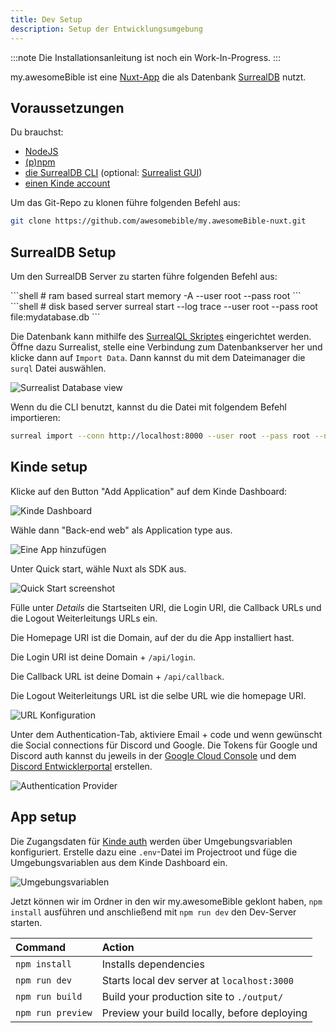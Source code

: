 ```yaml
---
title: Dev Setup
description: Setup der Entwicklungsumgebung
---
```


:::note
 Die Installationsanleitung ist noch ein Work-In-Progress.
:::

my.awesomeBible ist eine [Nuxt-App](https://nuxt.com) die als Datenbank [SurrealDB](https://surrealdb.com) nutzt.

## Voraussetzungen
Du brauchst:
- [NodeJS](https://nodejs.org)
- [(p)npm](https://pnpm.io/)
- [die SurrealDB CLI](https://surrealdb.com/docs/surrealdb/installation) (optional: [Surrealist GUI](https://surrealdb.com/docs/surrealist/installation))
- [einen Kinde account](https://kinde.com)

Um das Git-Repo zu klonen führe folgenden Befehl aus:

```sh
git clone https://github.com/awesomebible/my.awesomeBible-nuxt.git
```

## SurrealDB Setup
Um den SurrealDB Server zu starten führe folgenden Befehl aus:

<Tabs>
  <TabItem label="Temporärer Server">
    ```shell
    # ram based
    surreal start memory -A --user root --pass root
    ```
  </TabItem>
  <TabItem label="Persistenter Server">
    ```shell
    # disk based server
    surreal start --log trace --user root --pass root file:mydatabase.db
    ```
  </TabItem>
</Tabs>

Die Datenbank kann mithilfe des [SurrealQL Skriptes](/files/myawesomebible/2024-08-20.surql) eingerichtet werden. Öffne dazu Surrealist, stelle eine Verbindung zum Datenbankserver her und klicke dann auf `Import Data`. Dann kannst du mit dem Dateimanager die ``surql`` Datei auswählen.

![Surrealist Database view](../../../assets/surrealist_import_data.png)

Wenn du die CLI benutzt, kannst du die Datei mit folgendem Befehl importieren:

```sh
surreal import --conn http://localhost:8000 --user root --pass root --ns test --db test <pfad_zur_surql_datei>
```

## Kinde setup
Klicke auf den Button "Add Application" auf dem Kinde Dashboard:

![Kinde Dashboard](../../../assets/kinde-screenshots/1_dashboard.png)

Wähle dann "Back-end web" als Application type aus.

![Eine App hinzufügen](../../../assets/kinde-screenshots/2_add_app.png)

Unter Quick start, wähle Nuxt als SDK aus.

![Quick Start screenshot](../../../assets/kinde-screenshots/3_quickstart.png)

Fülle unter *Details* die Startseiten URI, die Login URI, die Callback URLs und die Logout Weiterleitungs URLs ein.

Die Homepage URI ist die Domain, auf der du die App installiert hast.

Die Login URI ist deine Domain + `/api/login`.

Die Callback URL ist deine Domain + `/api/callback`.

Die Logout Weiterleitungs URL ist die selbe URL wie die homepage URI.

![URL Konfiguration](../../../assets/kinde-screenshots/4_callback.png)

Unter dem Authentication-Tab, aktiviere Email + code und wenn gewünscht die Social connections für Discord und Google.
Die Tokens für Google und Discord auth kannst du jeweils in der [Google Cloud Console](https://console.cloud.google.com/apis/credentials) und dem [Discord Entwicklerportal](https://discord.com/developers) erstellen.

![Authentication Provider](../../../assets/kinde-screenshots/5_auth_providers.png)

## App setup

Die Zugangsdaten für [Kinde auth](https://kinde.com) werden über Umgebungsvariablen konfiguriert.
Erstelle dazu eine `.env`-Datei im Projectroot und füge die Umgebungsvariablen aus dem Kinde Dashboard ein.

![Umgebungsvariablen](../../../assets/kinde-screenshots/6_envfile.png)

Jetzt können wir im Ordner in den wir my.awesomeBible geklont haben, `npm install` ausführen und anschließend mit `npm run dev` den Dev-Server starten.

| Command                   | Action                                           |
| :------------------------ | :----------------------------------------------- |
| `npm install`             | Installs dependencies                            |
| `npm run dev`             | Starts local dev server at `localhost:3000`      |
| `npm run build`           | Build your production site to `./output/`        |
| `npm run preview`         | Preview your build locally, before deploying     |